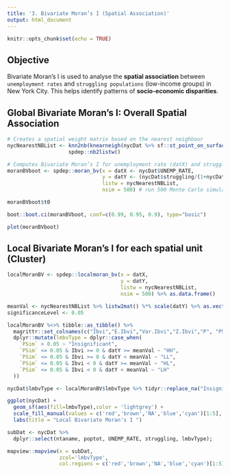 ```yaml
---
title: '3. Bivariate Moran’s I (Spatial Association)'
output: html_document
---
```


```r
knitr::opts_chunk$set(echo = TRUE)
```

## Objective

Bivariate Moran’s I is used to analyse the **spatial association** between `unemployment rates` and `struggling populations` (low-income groups) in New York City. This helps identify patterns of **socio-economic disparities**.

## Global Bivariate Moran’s I: Overall Spatial Association

```r
# Creates a spatial weight matrix based on the nearest neighbour
nycNearestNBList <- knn2nb(knearneigh(nycDat %>% sf::st_point_on_surface(), k=1)) %>% 
                    spdep::nb2listw() 
```

```r
# Computes Bivariate Moran’s I for unemployment rate (datX) and struggling population ratio (datY)
moranBVboot <- spdep::moran_bv(x = datX <- nycDat$UNEMP_RATE, 
                               y = datY <- (nycDat$struggling/(1+nycDat$poptot)) %>% as.numeric(), 
                               listw = nycNearestNBList, 
                               nsim = 500) # run 500 Monte Carlo simulations to assess significance
```

```r
moranBVboot$t0 
```

```r
boot::boot.ci(moranBVboot, conf=c(0.99, 0.95, 0.9), type="basic")
```

```r
plot(moranBVboot)
```

## Local Bivariate Moran’s I for each spatial unit (Cluster)

```r
localMoranBV <- spdep::localmoran_bv(x = datX, 
                                     y = datY, 
                                     listw = nycNearestNBList, 
                                     nsim = 500) %>% as.data.frame()
```

```r
meanVal <- nycNearestNBList %>% listw2mat() %*% scale(datY) %>% as.vector()
significanceLevel <- 0.05 
```

```r
localMoranBV %<>% tibble::as_tibble() %>%
  magrittr::set_colnames(c("Ibvi","E.Ibvi","Var.Ibvi","Z.Ibvi","P", "PSim", "PFoldedSim")) %>%
  dplyr::mutate(lmbvType = dplyr::case_when(
    `PSim` > 0.05 ~ "Insignificant",
    `PSim` <= 0.05 & Ibvi >= 0 & datY >= meanVal ~ "HH",
    `PSim` <= 0.05 & Ibvi >= 0 & datY < meanVal ~ "LL",
    `PSim` <= 0.05 & Ibvi < 0 & datY >= meanVal ~ "HL",
    `PSim` <= 0.05 & Ibvi < 0 & datY < meanVal ~ "LH"
  ))
```

```r
nycDat$lmbvType <- localMoranBV$lmbvType %>% tidyr::replace_na("Insignificant")
```

```r
ggplot(nycDat) +
  geom_sf(aes(fill=lmbvType),color = 'lightgrey') +
  scale_fill_manual(values = c('red','brown','NA','blue','cyan')[1:5], name='Clusters & \nOutliers') +
  labs(title = "Local Bivariate Moran's I ")
```

```r
subDat <- nycDat %>% 
  dplyr::select(ntaname, poptot, UNEMP_RATE, struggling, lmbvType);

mapview::mapview(x = subDat, 
                 zcol='lmbvType', 
                 col.regions = c('red','brown','NA','blue','cyan')[1:5])
```

